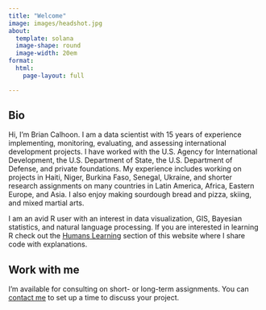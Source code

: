 ```yaml
---
title: "Welcome"
image: images/headshot.jpg
about:
  template: solana
  image-shape: round
  image-width: 20em
format:
  html:
    page-layout: full

---
```


## Bio

Hi, I'm Brian Calhoon. I am a data scientist with 15 years of experience implementing, monitoring, evaluating, and assessing international development projects. I have worked with the U.S. Agency for International Development, the U.S. Department of State, the U.S. Department of Defense, and private foundations. My experience includes working on projects in Haiti, Niger, Burkina Faso, Senegal, Ukraine, and shorter research assignments on many countries in Latin America, Africa, Eastern Europe, and Asia. I also enjoy making sourdough bread and pizza, skiing, and mixed martial arts. 

I am an avid R user with an interest in data visualization, GIS, Bayesian statistics, and natural language processing. If you are interested in learning R check out the [Humans Learning](https://dabrianc.github.io/website/blog.html) section of this website where I share code with explanations.

## Work with me

I'm available for consulting on short- or long-term assignments. You can [contact me](mailto:briancalhoon.consulting@gmail.com) to set up a time to discuss your project.  


